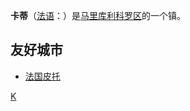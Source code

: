 {{Infobox Settlement
| name = 卡蒂<br/>Kati
| image_skyline = Mosquée de Kati.jpg
| imagesize = 250px
| image_caption = 
| image_flag = 
| image_shield = 
| pushpin_map = Mali
| pushpin_label_position = bottom
| subdivision_type = 国家
| subdivision_name = {{MLI}}
| subdivision_type1 = [[马里行政区划|区]]
| subdivision_name1 = [[库利科罗区|库利科罗区]]
| elevation_m = 
| elevation_ft = 
| area_total_km2 = 
| population_as_of = 
| population_total = 
| population_density_km2 = 
| timezone = 
| utc_offset = 
| timezone_DST = 
| utc_offset_DST = 
| latd = 12
| latm = 44
| lats = 48
| latNS = N
| longd = 08
| longm = 04
| longs = 17
| longEW = W
| website =  
}}
'''卡蒂'''（[[法语|法语]]：'''{{lang|fr|Kati}}'''）是[[马里|马里]][[库利科罗区|库利科罗区]]的一个镇。

==友好城市==
*{{flagicon|France}}[[法国|法国]][[皮托|皮托]]

{{庫利科羅區}}

[[Category:马里城市|K]]


{{Mali-stub}}